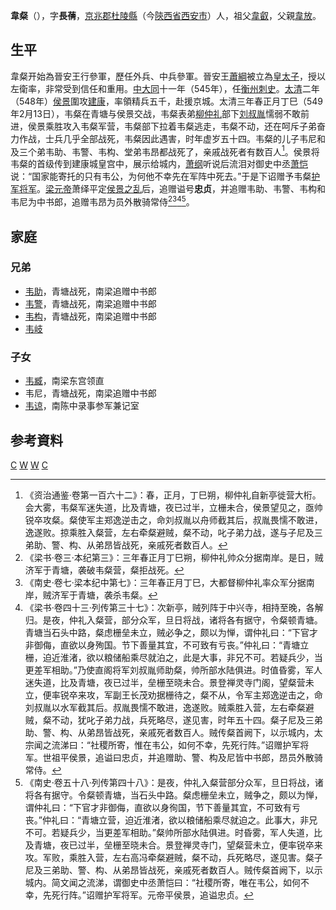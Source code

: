 '''韋粲'''（{{bd|496年||549年|2月13日|}}），字'''長蒨'''，[[京兆郡|京兆郡]][[杜陵縣|杜陵縣]]（今[[陝西省|陝西省]][[西安市|西安市]]）人，祖父[[韋叡|韋叡]]，父親[[韋放|韋放]]。

==生平==
韋粲开始為晉安王行參軍，歷任外兵、中兵參軍。晉安王[[蕭綱|蕭綱]]被立為[[皇太子|皇太子]]，授以左衛率，非常受到信任和重用。[[中大同|中大同]]十一年（545年），任[[衡州|衡州]][[刺史|刺史]]。[[太清|太清]]二年（548年）[[侯景|侯景]]圍攻[[建康|建康]]，率領精兵五千，赴援京城。太清三年春正月丁巳（549年2月13日），韦粲在青塘与侯景交战，韦粲表弟[[柳仲礼|柳仲礼]]部下[[刘叔胤|刘叔胤]]懦弱不敢前进，侯景乘胜攻入韦粲军营，韦粲部下拉着韦粲逃走，韦粲不动，还在呵斥子弟奋力作战，士兵几乎全部战死，韦粲因此遇害，时年虚岁五十四。韦粲的儿子韦尼和及三个弟韦助、韦警、韦构、堂弟韦昂都战死了，亲戚战死者有数百人<ref>《资治通鉴·卷第一百六十二》：春，正月，丁巳朔，柳仲礼自新亭徙营大桁。会大雾，韦粲军迷失道，比及青塘，夜已过半，立栅未合，侯景望见之，亟帅锐卒攻粲。粲使军主郑逸逆击之，命刘叔胤以舟师截其后，叔胤畏懦不敢进，逸遂败。掠乘胜入粲营，左右牵粲避贼，粲不动，叱子弟力战，遂与子尼及三弟助、警、构、从弟昂皆战死，亲戚死者数百人。</ref>。侯景将韦粲的首级传到建康城皇宫中，展示给城内，[[萧纲|萧纲]]听说后流泪对御史中丞[[萧恺|萧恺]]说：“国家能寄托的只有韦公，为何他不幸先在军阵中死去。”于是下诏赠予韦粲[[护军将军|护军将军]]。[[梁元帝|梁元帝]]萧绎平定[[侯景之乱|侯景之乱]]后，追赠谥号'''忠贞'''，并追赠韦助、韦警、韦构和韦尼为中书郎，追赠韦昂为员外散骑常侍<ref>《梁书·卷三·本纪第三》：三年春正月丁巳朔，柳仲礼帅众分据南岸。是日，贼济军于青塘，袭破韦粲营，粲拒战死。</ref><ref>《南史·卷七·梁本纪中第七》：三年春正月丁巳，大都督柳仲礼率众军分据南岸，贼济军于青塘，袭杀韦粲。</ref><ref>《梁书·卷四十三·列传第三十七》：次新亭，贼列阵于中兴寺，相持至晚，各解归。是夜，仲礼入粲营，部分众军，旦日将战，诸将各有据守，令粲顿青塘。青塘当石头中路，粲虑栅垒未立，贼必争之，颇以为惮，谓仲礼曰：“下官才非御侮，直欲以身殉国。节下善量其宜，不可致有亏丧。”仲礼曰：“青塘立栅，迫近淮渚，欲以粮储船乘尽就泊之，此是大事，非兄不可。若疑兵少，当更差军相助。”乃使直阁将军刘叔胤师助粲，帅所部水陆俱进。时值昏雾，军人迷失道，比及青塘，夜已过半，垒栅至晓未合。景登禅灵寺门阁，望粲营未立，便率锐卒来攻，军副王长茂劝据栅待之，粲不从，令军主郑逸逆击之，命刘叔胤以水军截其后。叔胤畏懦不敢进，逸遂败。贼乘胜入营，左右牵粲避贼，粲不动，犹叱子弟力战，兵死略尽，遂见害，时年五十四。粲子尼及三弟助、警、构、从弟昂皆战死，亲戚死者数百人。贼传粲首阙下，以示城内，太宗闻之流涕曰：“社稷所寄，惟在韦公，如何不幸，先死行阵。”诏赠护军将军。世祖平侯景，追谥曰忠贞，并追赠助、警、构及尼皆中书郎，昂员外散骑常侍。</ref><ref>《南史·卷五十八·列传第四十八》：是夜，仲礼入粲营部分众军，旦日将战，诸将各有据守。令粲顿青塘，当石头中路。粲虑栅垒未立，贼争之，颇以为惮，谓仲礼曰：“下官才非御侮，直欲以身徇国，节下善量其宜，不可致有亏丧。”仲礼曰：“青塘立营，迫近淮渚，欲以粮储船乘尽就迫之。此事大，非兄不可。若疑兵少，当更差军相助。”粲帅所部水陆俱进。时昏雾，军人失道，比及青塘，夜已过半，垒栅至晓未合。景登禅灵寺门，望粲营未立，便率锐卒来攻。军败，乘胜入营，左右高冯牵粲避贼，粲不动，兵死略尽，遂见害。粲子尼及三弟助、警、构、从弟昂皆战死，亲戚死者数百人。贼传粲首阙下，以示城内。简文闻之流涕，谓御史中丞萧恺曰：“社稷所寄，唯在韦公，如何不幸，先死行阵。”诏赠护军将军。元帝平侯景，追谥忠贞。</ref>。

==家庭==
===兄弟===
*[[韦助|韦助]]，青塘战死，南梁追赠中书郎
*[[韦警|韦警]]，青塘战死，南梁追赠中书郎
*[[韦构|韦构]]，青塘战死，南梁追赠中书郎
*[[韦岐|韦岐]]

===子女===
*[[韦臧|韦臧]]，南梁东宫领直
*韦尼，青塘战死，南梁追赠中书郎
*[[韦谅_(南朝)|韦谅]]，南陈中录事参军兼记室

== 参考資料 ==
{{reflist}}

[[Category:京兆韋氏|C]]
[[Category:南北朝军事人物|W]]
[[Category:南梁官員|W]]
[[Category:谥忠贞|C]]